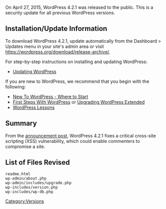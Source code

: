 {{Languages|
{{en|Version 4.2.1}}
{{ja|Version 4.2.1}}
}}

On April 27, 2015, WordPress 4.2.1 was released to the public. This is a security update for all previous WordPress versions.

== Installation/Update Information ==
To download WordPress 4.2.1, update automatically from the Dashboard > Updates menu in your site's admin area or visit https://wordpress.org/download/release-archive/.

For step-by-step instructions on installing and updating WordPress:
* [[Updating WordPress]]

If you are new to WordPress, we recommend that you begin with the following:
* [[New To WordPress - Where to Start]]
* [[First Steps With WordPress]] or [[Upgrading WordPress Extended]]
* [[WordPress Lessons]]

== Summary ==
From the [https://wordpress.org/news/2015/04/wordpress-4-2-1/ announcement post], WordPress 4.2.1 fixes a critical cross-site scripting (XSS) vulnerability, which could enable commenters to compromise a site.

== List of Files Revised ==
<pre>
readme.html
wp-admin/about.php
wp-admin/includes/upgrade.php
wp-includes/version.php
wp-includes/wp-db.php
</pre>

{{Versions}}

[[Category:Versions]]
